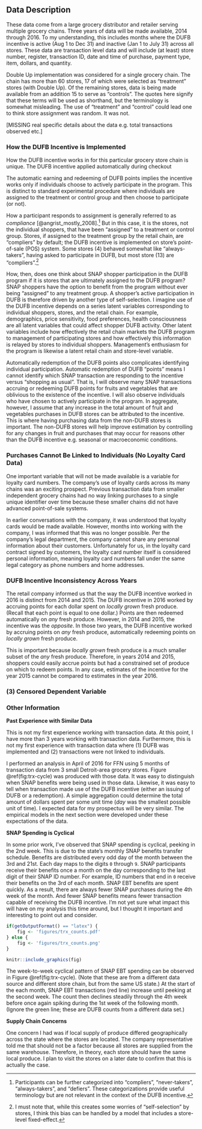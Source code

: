 ## Data Description {#data-1 -}

These data come from a large grocery distributor and retailer serving multiple grocery chains. Three years of data will be made available, 2014 through 2016. To my understanding, this includes months where the DUFB incentive is active (Aug 1 to Dec 31) and inactive (Jan 1 to July 31) across all stores. These data are transaction level data and will include (at least) store number, register, transaction ID, date and time of purchase, payment type, item, dollars, and quantity.

Double Up implementation was considered for a single grocery chain. The chain has more than 60 stores, 17 of which were selected as "treatment" stores (with Double Up). Of the remaining stores, data is being made available from an addition 15 to serve as "controls". The quotes here signify that these terms will be used as shorthand, but the terminology is somewhat misleading. The use of "treatment" and "control" could lead one to think store assignment was random. It was not.

[MISSING real specific details about the data e.g. total transactions observed etc.]

### How the DUFB Incentive is Implemented {-}

How the DUFB incentive works in for this particular grocery store chain is unique. The DUFB incentive  applied automatically during checkout


The automatic earning and redeeming of DUFB points implies the incentive works only if individuals choose to actively participate in the program. This is distinct to standard experimental procedure where individuals are assigned to the treatment or control group and then choose to participate (or not). 

How a participant responds to assignment is generally referred to as *compliance* [@angrist_mostly_2008].^[Participants can be further categorized into "compliers", "never-takers", "always-takers", and "defiers". These categorizations provide useful terminology but are not relevant in the context of the DUFB incentive.] But in this case, it is the stores, not the individual shoppers, that have been "assigned" to a treatment or control group. Stores, if assigned to the treatment group by the retail chain, are "compliers" by default; the DUFB incentive is implemented on store's point-of-sale (POS) system. Some stores (4) behaved somewhat like "always-takers", having asked to participate in DUFB, but most store (13) are "compliers".^[I must note that, while this creates some worries of "self-selection" by stores, I think this bias can be handled by a model that includes a store-level fixed-effect.]

How, then, does one think about SNAP shopper participation in the DUFB program if it is stores that are ultimately assigned to the DUFB program? SNAP shoppers have the option to benefit from the program without ever being "assigned" to any treatment group. A shopper's active participation in DUFB is therefore driven by another type of self-selection. I imagine use of the DUFB incentive depends on a series latent variables corresponding to individual shoppers, stores, and the retail chain. For example, demographics, price sensitivity, food preferences, health consciousness are all latent variables that could affect shopper DUFB activity. Other latent variables include how effectively the retail chain markets the DUFB program to management of participating stores and how effectively this information is relayed by stores to individual shoppers. Management's enthusiasm for the program is likewise a latent retail chain and store-level variable.

Automatically redemption of the DUFB points also complicates identifying individual participation. Automatic redemption of DUFB "points" means I cannot identify which SNAP transaction are responding to the incentive versus "shopping as usual". That is, I will observe many SNAP transactions accruing or redeeming DUFB points for fruits and vegetables that are oblivious to the existence of the incentive. I will also observe individuals who have chosen to actively participate in the program. In aggregate, however, I assume that any increase in the total amount of fruit and vegetables purchases in DUFB stores can be attributed to the incentive. This is where having purchasing data from the non-DUFB stores is important. The non-DUFB stores will help improve estimation by controlling for any changes in fruit and purchases that may occur for reasons other than the DUFB incentive e.g. seasonal or macroeconomic conditions.

### Purchases Cannot Be Linked to Individuals (No Loyalty Card Data) {-}

One important variable that will not be made available is a variable for loyalty card numbers. The company's use of loyalty cards across its many chains was an exciting prospect. Previous transaction data from smaller independent grocery chains had no way linking purchases to a single unique identifier over time because these smaller chains did not have advanced point-of-sale systems.

In earlier conversations with the company, it was understood that loyalty cards would be made available. However, months into working with the company, I was informed that this was no longer possible. Per the company's legal department, the company cannot share any personal information about their customers. Unfortunately for us, in the loyalty card contract signed by customers, the loyalty card number itself is considered personal information, meaning loyalty card numbers fall under the same legal category as phone numbers and home addresses.

### DUFB Incentive Inconsistency Across Years {-}

The retail company informed us that the way the DUFB incentive worked in 2016 is distinct from 2014 and 2015. The DUFB incentive in 2016 worked by accruing points for each dollar spent on *locally grown* fresh produce. (Recall that each point is equal to one dollar.) Points are then redeemed automatically on *any* fresh produce. However, in 2014 and 2015, the incentive was the *opposite*. In those two years, the DUFB incentive worked by accruing points on *any* fresh produce, automatically redeeming points on *locally grown* fresh produce. 

This is important because *locally grown* fresh produce is a much smaller subset of the *any* fresh produce. Therefore, in years 2014 and 2015, shoppers could easily accrue points but had a constrained set of produce on which to redeem points. In any case, estimates of the incentive for the year 2015 cannot be compared to estimates in the year 2016.

### (3) Censored Dependent Variable {-}

### Other Information {-}

**Past Experience with Similar Data**

This is not my first experience working with transaction data. At this point, I have more than 3 years working with transaction data. Furthermore, this is not my first experience with transaction data where (1) DUFB was implemented and (2) transactions were not linked to individuals.

I performed an analysis in April of 2016 for FFN using 5 months of transaction data from 3 small Detroit-area grocery stores. Figure \@ref(fig:trx-cycle) was produced with those data. It was easy to distinguish when SNAP benefits were being used in those data. Likewise, it was easy to tell when transaction made use of the DUFB incentive (either an issuing of DUFB or a redemption). A simple aggregation could determine the total amount of dollars spent per some unit time (*day* was the smallest possible unit of time). I expected data for my prospectus will be very similar. The empirical models in the next section were developed under these expectations of the data.

**SNAP Spending is Cyclical**

In some prior work, I've observed that SNAP spending is cyclical, peeking in the 2nd week. This is due to the state's monthly SNAP benefits transfer schedule. Benefits are distributed every odd day of the month between the 3rd and 21st. Each day maps to the digits `0` through `9`. SNAP participants receive their benefits once a month on the day corresponding to the last digit of their SNAP ID number. For example, ID numbers that end in `0` receive their benefits on the 3rd of each month. SNAP EBT benefits are spent quickly. As a result, there are always fewer SNAP purchases during the 4th week of the month. And fewer SNAP benefits means fewer transaction capable of receiving the DUFB incentive. I'm not yet sure what impact this will have on my analysis this time around, but I thought it important and interesting to point out and consider.

```r

if(getOutputFormat() == "latex") {
    fig <- 'figures/trx_counts.pdf'
} else {
    fig <- 'figures/trx_counts.png'
}

knitr::include_graphics(fig)
```


The week-to-week cyclical pattern of SNAP EBT spending can be observed in Figure \@ref(fig:trx-cycle). (Note that these are from a different data source and different store chain, but from the same US state.) At the start of the each month, SNAP EBT transactions (red line) increase until peeking at the second week. The count then declines steadily through the 4th week before once again spiking during the 1st week of the following month. (Ignore the green line; these are DUFB counts from a different data set.)


**Supply Chain Concerns**

One concern I had was if local supply of produce differed geographically across the state where the stores are located. The company representative told me that should not be a factor because all stores are supplied from the same warehouse. Therefore, in theory, each store should have the same local produce. I plan to visit the stores on a later date to confirm that this is actually the case.


